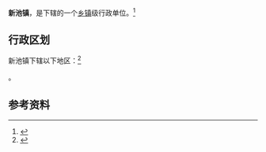 {{中国乡级行政区|61/05/24/104/000}}

'''新池镇'''，是{{PRC admin/fullname|61/05/24/104/000|3}}下辖的一个[[乡镇|乡镇]]级行政单位。<ref>{{PRC admin/ref sgc|{{PRC admin/parent|61/05/24/104/000}}}}</ref>

== 行政区划 ==

新池镇下辖以下地区：<ref>{{PRC admin/ref sgc|61/05/24/104/000}}</ref>

{{PRC admin/children|61/05/24/104/000}}。

== 参考资料 ==

{{reflist}}

{{行政区划小作品}}
{{PRC admin/navcat|61/05/24/104/000}}